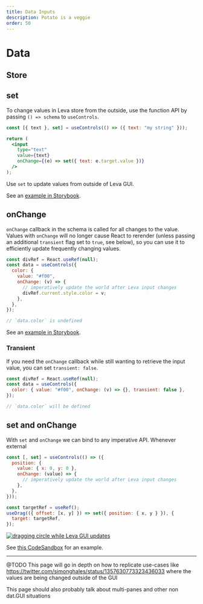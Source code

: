 ```yaml
---
title: Data Inputs
description: Potato is a veggie
order: 50
---
```


# Data

## Store

## set

To change values in Leva store from the outside, use the function API by passing `() => schema` to `useControls`.

```jsx
const [{ text }, set] = useControls(() => ({ text: "my string" }));

return (
  <input
    type="text"
    value={text}
    onChange={(e) => set({ text: e.target.value })}
  />
);
```

Use `set` to update values from outside of Leva GUI.

See an [example in Storybook](https://leva.pmnd.rs/?path=/story/misc-controlled-inputs--external-updates-with-set).

## onChange

`onChange` callback in the schema is called for all changes to the value. Values with `onChange` will no longer cause React to rerender (unless passing an additional `transient` flag set to `true`, see below), so you can use it to efficiently update frequently changing values.

```jsx
const divRef = React.useRef(null);
const data = useControls({
  color: {
    value: "#f00",
    onChange: (v) => {
      // imperatively update the world after Leva input changes
      divRef.current.style.color = v;
    },
  },
});

// `data.color` is undefined
```

See an [example in Storybook](https://leva.pmnd.rs/?path=/story/misc-input-options--on-change).

### Transient

If you need the `onChange` callback while still wanting to retrieve the input value, you can set `transient: false`.

```jsx
const divRef = React.useRef(null);
const data = useControls({
  color: { value: "#f00", onChange: (v) => {}, transient: false },
});

// `data.color` will be defined
```

## set and onChange

With `set` and `onChange` we can bind to any imperative API. Whenever external

```jsx
const [, set] = useControls(() => ({
  position: {
    value: { x: 0, y: 0 },
    onChange: (value) => {
      // imperatively update the world after Leva input changes
    },
  },
}));

const targetRef = useRef();
useDrag(({ offset: [x, y] }) => set({ position: { x, y } }), {
  target: targetRef,
});
```

[codesandbox-drag]: (https://codesandbox.io/s/leva-controlled-input-71dkb?file=/src/App.tsx)

[![dragging circle while Leva GUI updates](./circle-drag.gif)][codesandbox-drag]

See [this CodeSandbox][codesandbox-drag] for an example.

---

@TODO
This page will go in depth on how to replicate use-cases like https://twitter.com/simonghales/status/1357630773323436033
where the values are being changed outside of the GUI

This page should also probably talk about multi-panes and other non dat.GUI situations

